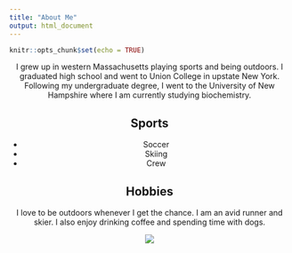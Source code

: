 ```yaml
---
title: "About Me"
output: html_document
---
```


```r
knitr::opts_chunk$set(echo = TRUE)
```

<center>

I grew up in western Massachusetts playing sports and being outdoors. I graduated high school and went to Union College in upstate New York. Following my undergraduate degree, I went to the University of New Hampshire where I am currently studying biochemistry. 

## Sports
* Soccer
* Skiing
* Crew

## Hobbies

I love to be outdoors whenever I get the chance. I am an avid runner and skier. I also enjoy drinking coffee and spending time with dogs.

\center

![](../../Desktop/Pictures/Thunderhouse.PNG)

